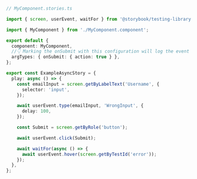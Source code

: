 ```ts
// MyComponent.stories.ts

import { screen, userEvent, waitFor } from '@storybook/testing-library';

import { MyComponent } from './MyComponent.component';

export default {
  component: MyComponent,
  //👇 Marking the onSubmit with this configuration will log the event in the Actions panel
  argTypes: { onSubmit: { action: true } },
};

export const ExampleAsyncStory = {
  play: async () => {
    const emailInput = screen.getByLabelText('Username', {
      selector: 'input',
    });

    await userEvent.type(emailInput, 'WrongInput', {
      delay: 100,
    });

    const Submit = screen.getByRole('button');

    await userEvent.click(Submit);

    await waitFor(async () => {
      await userEvent.hover(screen.getByTestId('error'));
    });
  },
};
```